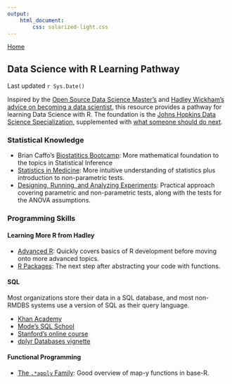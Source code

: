 ```yaml
---
output: 
    html_document:
        css: solarized-light.css
---
```

[Home](https://peterwsetter.github.io)

## Data Science with R Learning Pathway

Last updated `r Sys.Date()`

Inspired by the [Open Source Data Science Master's](https://github.com/peterwsetter/peterwsetter.github.io) and [Hadley Wickham's advice on becoming a data scientist](https://gist.github.com/hadley/820f09ded347c62c2864), this resource provides a pathway for learning Data Science with R. The foundation is the [Johns Hopkins Data Science Specialization](https://www.coursera.org/specializations/jhu-data-science), supplemented with [what someone should do next](https://peterwsetter.github.io/003-after-dss.html).

### Statistical Knowledge

- Brian Caffo's [Biostatitics Bootcamp](https://www.youtube.com/playlist?list=PLpl-gQkQivXhk6qSyiNj51qamjAtZISJ-): More mathematical foundation to the topics in Statistical Inference
- [Statistics in Medicine](https://lagunita.stanford.edu/courses/Medicine/MedStats./Summer2015/about): More intuitive understanding of statistics plus introduction to non-parametric tests.
- [Designing, Running, and Analyzing Experiments](https://www.coursera.org/learn/designexperiments): Practical approach covering parametric and non-parametric tests, along with the tests for the ANOVA assumptions.

### Programming Skills

#### Learning More R from Hadley

- [Advanced R](http://adv-r.had.co.nz/): Quickly covers basics of R development before moving onto more advanced topics.
- [R Packages](http://r-pkgs.had.co.nz/): The next step after abstracting your code with functions.

#### SQL
Most organizations store their data in a SQL database, and most non-RMDBS systems use a version of SQL as their query language.

- [Khan Academy](https://www.khanacademy.org/computing/computer-programming/sql)
- [Mode's SQL School](https://sqlschool.modeanalytics.com/)
- [Stanford's online course](https://lagunita.stanford.edu/courses/DB/SQL/SelfPaced/about)
- [dplyr Databases vignette](https://cran.r-project.org/web/packages/dplyr/vignettes/databases.html)

#### Functional Programming

- [The `.*apply` Family](http://stackoverflow.com/questions/3505701/r-grouping-functions-sapply-vs-lapply-vs-apply-vs-tapply-vs-by-vs-aggrega): Good overview of map-y functions in base-R.